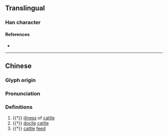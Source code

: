 {{character info/new}}
==Translingual==

===Han character===
{{Han char|rn=93|rad=牛|as=10|sn=14|four=|canj=HQOND|ids=⿰牜氣}}

====References====
* {{Han ref|kx=0703.140|dkj=20117|dj=1116.130|hdz=31817.050|uh=7294|ud=29332}}

----
==Chinese==
{{zh-forms}}

===Glyph origin===
{{Han etym}}

===Pronunciation===
{{zh-pron
|m=xì
|mc=y
|oc=y
|cat=n
}}

===Definitions===
{{zh-hanzi}}

# {{†}} [[illness]] of [[cattle]]
# {{†}} [[docile]] [[cattle]]
# {{†}} [[cattle]] [[feed]]
